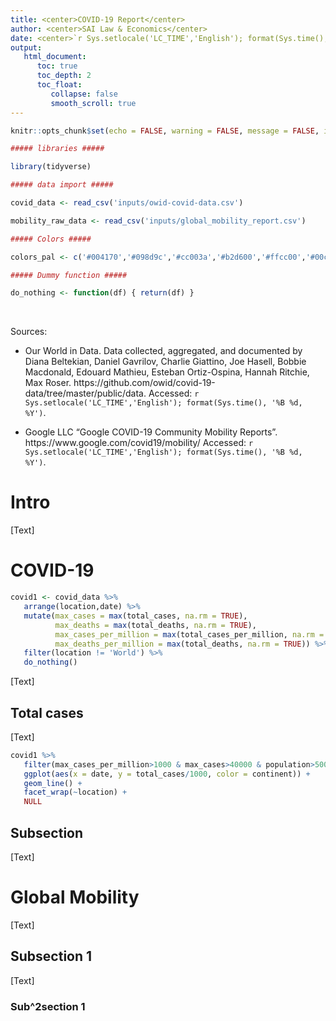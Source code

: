 ```yaml
---
title: <center>COVID-19 Report</center>
author: <center>SAI Law & Economics</center>
date: <center>`r Sys.setlocale('LC_TIME','English'); format(Sys.time(),'%B %d, %Y')`</center>
output:
   html_document:
      toc: true
      toc_depth: 2
      toc_float:
         collapse: false
         smooth_scroll: true
---
```


```r

knitr::opts_chunk$set(echo = FALSE, warning = FALSE, message = FALSE, include = TRUE)

##### libraries #####

library(tidyverse)

##### data import #####

covid_data <- read_csv('inputs/owid-covid-data.csv')

mobility_raw_data <- read_csv('inputs/global_mobility_report.csv')

##### Colors #####

colors_pal <- c('#004170','#098d9c','#cc003a','#b2d600','#ffcc00','#00c954','#00bf9f','#00a9bf','#6f00bf','#b02c88')

##### Dummy function #####

do_nothing <- function(df) { return(df) }

```

<br>

Sources:

* Our World in Data. Data collected, aggregated, and documented by Diana Beltekian, Daniel Gavrilov, Charlie Giattino, Joe Hasell, Bobbie Macdonald, Edouard Mathieu, Esteban Ortiz-Ospina, Hannah Ritchie, Max Roser. https://github.com/owid/covid-19-data/tree/master/public/data. Accessed: `r Sys.setlocale('LC_TIME','English'); format(Sys.time(), '%B %d, %Y')`.

* Google LLC "Google COVID-19 Community Mobility Reports". https://www.google.com/covid19/mobility/ Accessed: `r Sys.setlocale('LC_TIME','English'); format(Sys.time(), '%B %d, %Y')`.

# Intro

[Text]

# COVID-19 

```r

covid1 <- covid_data %>% 
   arrange(location,date) %>%
   mutate(max_cases = max(total_cases, na.rm = TRUE),
          max_deaths = max(total_deaths, na.rm = TRUE),
          max_cases_per_million = max(total_cases_per_million, na.rm = TRUE),
          max_deaths_per_million = max(total_deaths, na.rm = TRUE)) %>% 
   filter(location != 'World') %>%
   do_nothing()

```

[Text]

## Total cases

[Text]

```r

covid1 %>% 
   filter(max_cases_per_million>1000 & max_cases>40000 & population>50000000 & total_cases>100) %>% 
   ggplot(aes(x = date, y = total_cases/1000, color = continent)) +
   geom_line() +
   facet_wrap(~location) +
   NULL

```


## Subsection

[Text]

# Global Mobility

[Text]

## Subsection 1

[Text]

### Sub^2section 1


